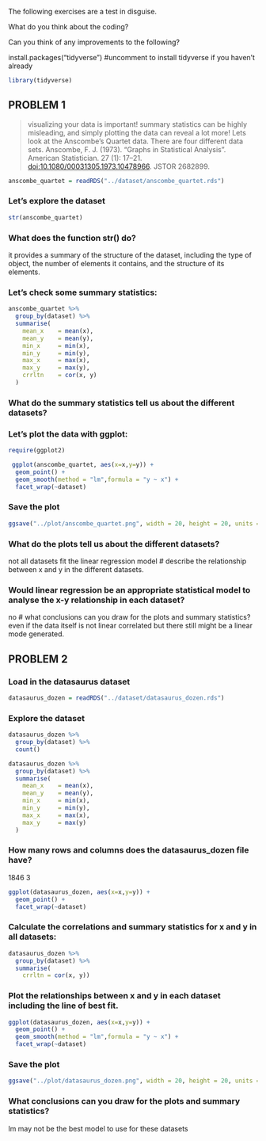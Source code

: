 The following exercises are a test in disguise.

What do you think about the coding?

Can you think of any improvements to the following?

install.packages("tidyverse") #uncomment to install tidyverse if you haven't already

```r
library(tidyverse)
```

## PROBLEM 1

> visualizing your data is important! summary statistics can be highly misleading, and simply plotting the data can reveal a lot more! Lets look at the Anscombe's Quartet data. There are four different data sets. Anscombe, F. J. (1973). "Graphs in Statistical Analysis". American Statistician. 27 (1): 17--21. <doi:10.1080/00031305.1973.10478966>. JSTOR 2682899.

```r
anscombe_quartet = readRDS("../dataset/anscombe_quartet.rds")
```

### Let's explore the dataset

```r
str(anscombe_quartet)
```

### What does the function str() do?

it provides a summary of the structure of the dataset, including the type of object, the number of elements it contains, and the structure of its elements.

### Let's check some summary statistics:

```r
anscombe_quartet %>% 
  group_by(dataset) %>% 
  summarise(
    mean_x    = mean(x),
    mean_y    = mean(y),
    min_x     = min(x),
    min_y     = min(y),
    max_x     = max(x),
    max_y     = max(y),
    crrltn    = cor(x, y)
  )
```

### What do the summary statistics tell us about the different datasets?

### Let's plot the data with ggplot:

```r
require(ggplot2)

 ggplot(anscombe_quartet, aes(x=x,y=y)) +
  geom_point() + 
  geom_smooth(method = "lm",formula = "y ~ x") +
  facet_wrap(~dataset)
```

### Save the plot

```r
ggsave("../plot/anscombe_quartet.png", width = 20, height = 20, units = "cm")
```

### What do the plots tell us about the different datasets?

not all datasets fit the linear regression model \# describe the relationship between x and y in the different datasets.

### Would linear regression be an appropriate statistical model to analyse the x-y relationship in each dataset?

no \# what conclusions can you draw for the plots and summary statistics? even if the data itself is not linear correlated but there still might be a linear mode generated.

## PROBLEM 2

### Load in the datasaurus dataset

```r
datasaurus_dozen = readRDS("../dataset/datasaurus_dozen.rds")
```

### Explore the dataset

```r
datasaurus_dozen %>%
  group_by(dataset) %>%
  count()

datasaurus_dozen %>% 
  group_by(dataset) %>% 
  summarise(
    mean_x    = mean(x),
    mean_y    = mean(y),
    min_x     = min(x),
    min_y     = min(y),
    max_x     = max(x),
    max_y     = max(y)
  )
```

### How many rows and columns does the datasaurus_dozen file have?

1846 3

```r
ggplot(datasaurus_dozen, aes(x=x,y=y)) +
  geom_point() + 
  facet_wrap(~dataset)
```

### Calculate the correlations and summary statistics for x and y in all datasets:

```r
datasaurus_dozen %>%
  group_by(dataset) %>%
  summarise(
    crrltn = cor(x, y))
```

### Plot the relationships between x and y in each dataset including the line of best fit.

```r
ggplot(datasaurus_dozen, aes(x=x,y=y)) +
  geom_point() + 
  geom_smooth(method = "lm",formula = "y ~ x") +
  facet_wrap(~dataset)
```

### Save the plot

```r
ggsave("../plot/datasaurus_dozen.png", width = 20, height = 20, units = "cm")

```

### What conclusions can you draw for the plots and summary statistics?

lm may not be the best model to use for these datasets

